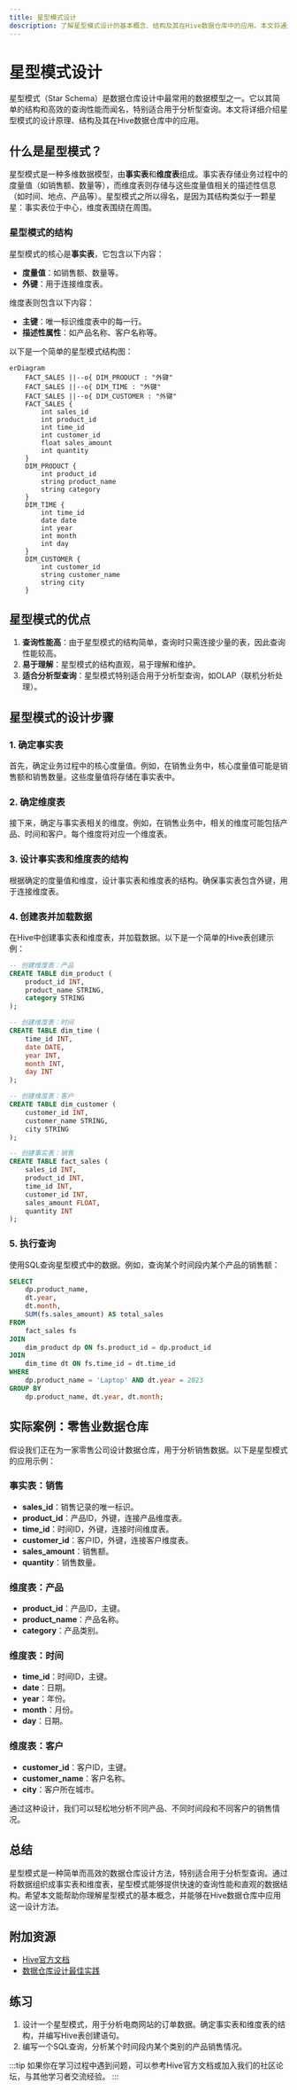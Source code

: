 ```yaml
---
title: 星型模式设计
description: 了解星型模式设计的基本概念、结构及其在Hive数据仓库中的应用。本文将通过示例和实际案例帮助初学者掌握星型模式的设计方法。
---
```


# 星型模式设计

星型模式（Star Schema）是数据仓库设计中最常用的数据模型之一。它以其简单的结构和高效的查询性能而闻名，特别适合用于分析型查询。本文将详细介绍星型模式的设计原理、结构及其在Hive数据仓库中的应用。

## 什么是星型模式？

星型模式是一种多维数据模型，由**事实表**和**维度表**组成。事实表存储业务过程中的度量值（如销售额、数量等），而维度表则存储与这些度量值相关的描述性信息（如时间、地点、产品等）。星型模式之所以得名，是因为其结构类似于一颗星星：事实表位于中心，维度表围绕在周围。

### 星型模式的结构

星型模式的核心是**事实表**，它包含以下内容：

- **度量值**：如销售额、数量等。
- **外键**：用于连接维度表。

维度表则包含以下内容：

- **主键**：唯一标识维度表中的每一行。
- **描述性属性**：如产品名称、客户名称等。

以下是一个简单的星型模式结构图：

```mermaid
erDiagram
    FACT_SALES ||--o{ DIM_PRODUCT : "外键"
    FACT_SALES ||--o{ DIM_TIME : "外键"
    FACT_SALES ||--o{ DIM_CUSTOMER : "外键"
    FACT_SALES {
        int sales_id
        int product_id
        int time_id
        int customer_id
        float sales_amount
        int quantity
    }
    DIM_PRODUCT {
        int product_id
        string product_name
        string category
    }
    DIM_TIME {
        int time_id
        date date
        int year
        int month
        int day
    }
    DIM_CUSTOMER {
        int customer_id
        string customer_name
        string city
    }
```

## 星型模式的优点

1. **查询性能高**：由于星型模式的结构简单，查询时只需连接少量的表，因此查询性能较高。
2. **易于理解**：星型模式的结构直观，易于理解和维护。
3. **适合分析型查询**：星型模式特别适合用于分析型查询，如OLAP（联机分析处理）。

## 星型模式的设计步骤

### 1. 确定事实表

首先，确定业务过程中的核心度量值。例如，在销售业务中，核心度量值可能是销售额和销售数量。这些度量值将存储在事实表中。

### 2. 确定维度表

接下来，确定与事实表相关的维度。例如，在销售业务中，相关的维度可能包括产品、时间和客户。每个维度将对应一个维度表。

### 3. 设计事实表和维度表的结构

根据确定的度量值和维度，设计事实表和维度表的结构。确保事实表包含外键，用于连接维度表。

### 4. 创建表并加载数据

在Hive中创建事实表和维度表，并加载数据。以下是一个简单的Hive表创建示例：

```sql
-- 创建维度表：产品
CREATE TABLE dim_product (
    product_id INT,
    product_name STRING,
    category STRING
);

-- 创建维度表：时间
CREATE TABLE dim_time (
    time_id INT,
    date DATE,
    year INT,
    month INT,
    day INT
);

-- 创建维度表：客户
CREATE TABLE dim_customer (
    customer_id INT,
    customer_name STRING,
    city STRING
);

-- 创建事实表：销售
CREATE TABLE fact_sales (
    sales_id INT,
    product_id INT,
    time_id INT,
    customer_id INT,
    sales_amount FLOAT,
    quantity INT
);
```

### 5. 执行查询

使用SQL查询星型模式中的数据。例如，查询某个时间段内某个产品的销售额：

```sql
SELECT 
    dp.product_name,
    dt.year,
    dt.month,
    SUM(fs.sales_amount) AS total_sales
FROM 
    fact_sales fs
JOIN 
    dim_product dp ON fs.product_id = dp.product_id
JOIN 
    dim_time dt ON fs.time_id = dt.time_id
WHERE 
    dp.product_name = 'Laptop' AND dt.year = 2023
GROUP BY 
    dp.product_name, dt.year, dt.month;
```

## 实际案例：零售业数据仓库

假设我们正在为一家零售公司设计数据仓库，用于分析销售数据。以下是星型模式的应用示例：

### 事实表：销售

- **sales_id**：销售记录的唯一标识。
- **product_id**：产品ID，外键，连接产品维度表。
- **time_id**：时间ID，外键，连接时间维度表。
- **customer_id**：客户ID，外键，连接客户维度表。
- **sales_amount**：销售额。
- **quantity**：销售数量。

### 维度表：产品

- **product_id**：产品ID，主键。
- **product_name**：产品名称。
- **category**：产品类别。

### 维度表：时间

- **time_id**：时间ID，主键。
- **date**：日期。
- **year**：年份。
- **month**：月份。
- **day**：日期。

### 维度表：客户

- **customer_id**：客户ID，主键。
- **customer_name**：客户名称。
- **city**：客户所在城市。

通过这种设计，我们可以轻松地分析不同产品、不同时间段和不同客户的销售情况。

## 总结

星型模式是一种简单而高效的数据仓库设计方法，特别适合用于分析型查询。通过将数据组织成事实表和维度表，星型模式能够提供快速的查询性能和直观的数据结构。希望本文能帮助你理解星型模式的基本概念，并能够在Hive数据仓库中应用这一设计方法。

## 附加资源

- [Hive官方文档](https://hive.apache.org/)
- [数据仓库设计最佳实践](https://www.kimballgroup.com/data-warehouse-business-intelligence-resources/)

## 练习

1. 设计一个星型模式，用于分析电商网站的订单数据。确定事实表和维度表的结构，并编写Hive表创建语句。
2. 编写一个SQL查询，分析某个时间段内某个类别的产品销售情况。

:::tip
如果你在学习过程中遇到问题，可以参考Hive官方文档或加入我们的社区论坛，与其他学习者交流经验。
:::